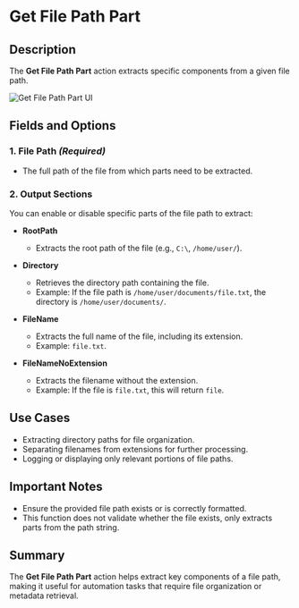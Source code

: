 # Get File Path Part

## Description

The **Get File Path Part** action extracts specific components from a given file path.

![Get File Path Part UI](../../../assets/file/get-file-path-part.png)

## Fields and Options  

### 1. **File Path** *(Required)* 

- The full path of the file from which parts need to be extracted.  

### 2. **Output Sections**

You can enable or disable specific parts of the file path to extract:

- **RootPath**  
  - Extracts the root path of the file (e.g., `C:\`, `/home/user/`).  

- **Directory**  
  - Retrieves the directory path containing the file.  
  - Example: If the file path is `/home/user/documents/file.txt`, the directory is `/home/user/documents/`.  

- **FileName**  
  - Extracts the full name of the file, including its extension.  
  - Example: `file.txt`.  

- **FileNameNoExtension**  
  - Extracts the filename without the extension.  
  - Example: If the file is `file.txt`, this will return `file`.  

## Use Cases

- Extracting directory paths for file organization.  
- Separating filenames from extensions for further processing.  
- Logging or displaying only relevant portions of file paths.  

## Important Notes

- Ensure the provided file path exists or is correctly formatted.  
- This function does not validate whether the file exists, only extracts parts from the path string.  

## Summary

The **Get File Path Part** action helps extract key components of a file path, making it useful for automation tasks that require file organization or metadata retrieval.